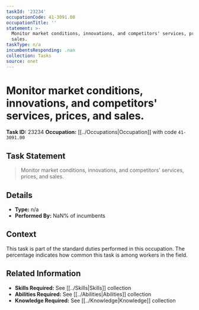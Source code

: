 ```yaml
---
taskId: '23234'
occupationCode: 41-3091.00
occupationTitle: ''
statement: >-
  Monitor market conditions, innovations, and competitors' services, prices, and
  sales.
taskType: n/a
incumbentsResponding: .nan
collection: Tasks
source: onet
---
```

# Monitor market conditions, innovations, and competitors' services, prices, and sales.

**Task ID:** 23234
**Occupation:** [[../Occupations|Occupation]] with code `41-3091.00`

## Task Statement

> Monitor market conditions, innovations, and competitors' services, prices, and sales.

## Details

- **Type:** n/a
- **Performed By:** NaN% of incumbents

## Context

This task is part of the standard duties performed in this occupation. The percentage indicates how common this task is among workers in the field.

## Related Information

- **Skills Required:** See [[../Skills|Skills]] collection
- **Abilities Required:** See [[../Abilities|Abilities]] collection
- **Knowledge Required:** See [[../Knowledge|Knowledge]] collection
